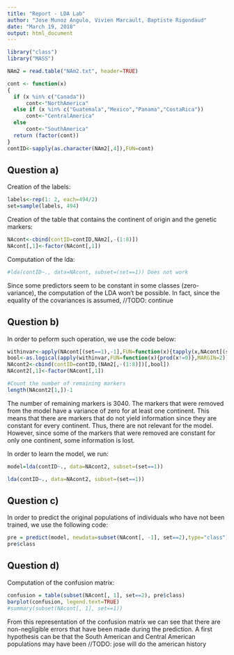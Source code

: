 ```yaml
---
title: "Report - LDA Lab"
author: "Jose Munoz Angulo, Vivien Marcault, Baptiste Rigondaud"
date: "March 19, 2018"
output: html_document
---
```


```r
library("class")
library("MASS")

NAm2 = read.table("NAm2.txt", header=TRUE)

cont <- function(x)
{
  if (x %in% c("Canada"))
      cont<-"NorthAmerica"
  else if (x %in% c("Guatemala","Mexico","Panama","CostaRica"))
      cont<-"CentralAmerica"
  else
      cont<-"SouthAmerica"
  return (factor(cont))
}
contID<-sapply(as.character(NAm2[,4]),FUN=cont)
```

## Question a)

Creation of the labels:

```r
labels<-rep(1: 2, each=494/2)
set=sample(labels, 494)
```

Creation of the table that contains the continent of origin and the genetic markers:

```r
NAcont<-cbind(contID=contID,NAm2[,-(1:8)])
NAcont[,1]<-factor(NAcont[,1])
```

Computation of the lda:

```r

#lda(contID~., data=NAcont, subset=(set==1)) Does not work
```

Since some predictors seem to be constant in some classes (zero-variance), the computation of the LDA won't be possible. In fact, since the equality of the covariances is assumed, //TODO: continue

## Question b)

In order to peform such operation, we use the code below:

```r
withinvar<-apply(NAcont[(set==1),-1],FUN=function(x){tapply(x,NAcont[(set==1),1],FUN=var)},MARGIN=2)
bool<-as.logical(apply(withinvar,FUN=function(x){prod(x!=0)},MARGIN=2))
NAcont2<-cbind(contID=contID,(NAm2[,-(1:8)])[,bool])
NAcont2[,1]<-factor(NAcont[,1])

#Count the number of remaining markers
length(NAcont2[1,])-1
```
The number of remaining markers is $3040$. The markers that were removed from the model have a variance of zero for at least one continent. This means that there are markers that do not yield information since they are constant for every continent. Thus, there are not relevant for the model. However, since some of the markers that were removed are constant for only one continent, some information is lost.

In order to learn the model, we run:
```r
model=lda(contID~., data=NAcont2, subset=(set==1))
```
```r
lda(contID~., data=NAcont2, subset=(set==1))
```

## Question c)

In order to predict the original populations of individuals who have not been trained, we use the following code:

```r
pre = predict(model, newdata=subset(NAcont[, -1], set==2),type="class")
pre$class
```

## Question d)

Computation of the confusion matrix:

```r
confusion = table(subset(NAcont[, 1], set==2), pre$class)
barplot(confusion, legend.text=TRUE)
#summary(subset(NAcont[, 1], set==1))
```

From this representation of the confusion matrix we can see that there are non-negligible errors that have been made during the prediction. A first hypothesis can be that the South American and Central American populations may have been //TODO: jose will do the american history

